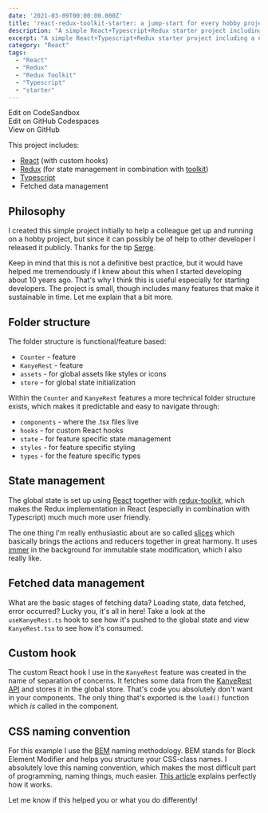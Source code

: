```yaml
---
date: '2021-03-09T00:00:00.000Z'
title: 'react-redux-toolkit-starter: a jump-start for every hobby project'
description: "A simple React+Typescript+Redux starter project including a neat folder structure, fetching data and global state management"
excerpt: "A simple React+Typescript+Redux starter project including a neat folder structure, fetching data and global state management..."
category: "React"
tags:
  - "React"
  - "Redux"
  - "Redux Toolkit"
  - "Typescript"
  - "starter"
---
```


<CodesandboxButton to="https://codesandbox.io/s/github/marcveens/react-redux-toolkit-starter" className="mb-2">Edit on CodeSandbox</CodesandboxButton>
<br />
<GithubCodeSpaceButton to="https://marcveens-react-redux-toolkit-starter-q325.github.dev/" className="mb-2">Edit on GitHub Codespaces</GithubCodeSpaceButton>
<br />
<GithubButton to="https://github.com/marcveens/react-redux-toolkit-starter" className="mb-2">View on GitHub</GithubButton>

This project includes:
- <a href="https://reactjs.org/" target="_blank" rel="noopener noreferrer">React</a> (with custom hooks)
- <a href="https://redux.js.org/" target="_blank" rel="noopener noreferrer">Redux</a> (for state management in combination with <a href="https://redux-toolkit.js.org/" target="_blank" rel="noopener noreferrer">toolkit</a>)
- <a href="https://www.typescriptlang.org/" target="_blank" rel="noopener noreferrer">Typescript</a>
- Fetched data management

## Philosophy
I created this simple project initially to help a colleague get up and running on a hobby project, but since it can possibly be of help to other developer I released it publicly. Thanks for the tip <a href="https://github.com/svdoever" target="_blank" rel="noopener noreferrer">Serge</a>.

Keep in mind that this is not a definitive best practice, but it would have helped me tremendously if I knew about this when I started developing about 10 years ago. That's why I think this is useful especially for starting developers. The project is small, though includes many features that make it sustainable in time. Let me explain that a bit more. 

## Folder structure
The folder structure is functional/feature based:
- `Counter` - feature
- `KanyeRest` - feature
- `assets` - for global assets like styles or icons
- `store` - for global state initialization

Within the `Counter` and `KanyeRest` features a more technical folder structure exists, which makes it predictable and easy to navigate through:
- `components` - where the .tsx files live
- `hooks` - for custom React hooks
- `state` - for feature specific state management
- `styles` - for feature specific styling
- `types` - for the feature specific types

## State management
The global state is set up using <a href="https://reactjs.org/" target="_blank" rel="noopener noreferrer">React</a> together with <a href="https://redux-toolkit.js.org/" target="_blank" rel="noopener noreferrer">redux-toolkit</a>, which makes the Redux implementation in React (especially in combination with Typescript) much much more user friendly. 
 
The one thing I'm really enthusiastic about are so called <a href="https://redux-toolkit.js.org/tutorials/quick-start#create-a-redux-state-slice" target="_blank" rel="noopener noreferrer">slices</a> which basically brings the actions and reducers together in great harmony. It uses <a href="https://github.com/immerjs/immer" target="_blank" rel="noopener noreferrer">immer</a> in the background for immutable state modification, which I also really like. 

## Fetched data management
What are the basic stages of fetching data? Loading state, data fetched, error occurred? Lucky you, it's all in here! Take a look at the `useKanyeRest.ts` hook to see how it's pushed to the global state and view `KanyeRest.tsx` to see how it's consumed. 

## Custom hook
The custom React hook I use in the `KanyeRest` feature was created in the name of separation of concerns. It fetches some data from the <a href="https://kanye.rest/" target="_blank" rel="noopener noreferrer">KanyeRest API</a> and stores it in the global store. That's code you absolutely don't want in your components. The only thing that's exported is the `load()` function which _is_ called in the component. 

## CSS naming convention
For this example I use the <a href="http://getbem.com/naming/" target="_blank" rel="noopener noreferrer">BEM</a> naming methodology. BEM stands for Block Element Modifier and helps you structure your CSS-class names. I absolutely love this naming convention, which makes the most difficult part of programming, naming things, much easier. <a href="http://getbem.com/naming/" target="_blank" rel="noopener noreferrer">This article</a> explains perfectly how it works. 

Let me know if this helped you or what you do differently!